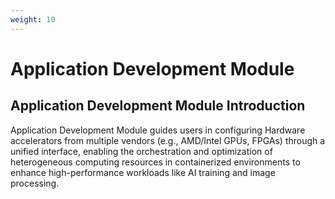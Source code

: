 ```yaml
---
weight: 10
---
```



# Application Development Module 

## Application Development Module Introduction  

Application Development Module guides users in configuring Hardware accelerators from multiple vendors (e.g., AMD/Intel GPUs, FPGAs) through a unified interface, enabling the orchestration and optimization of heterogeneous computing resources in containerized environments to enhance high-performance workloads like AI training and image processing.


